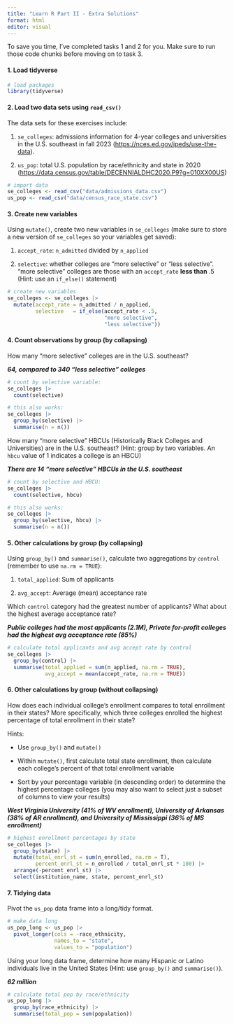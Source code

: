 ---
title: "Learn R Part II - Extra Solutions"
format: html
editor: visual
---

To save you time, I've completed tasks 1 and 2 for you. Make sure to run those code chunks before moving on to task 3.

#### 1. Load tidyverse

```{r}
# load packages
library(tidyverse)
```

#### 2. Load two data sets using `read_csv()`

The data sets for these exercises include:

1.  `se_colleges`: admissions information for 4-year colleges and universities in the U.S. southeast in fall 2023 (<https://nces.ed.gov/ipeds/use-the-data>).

2.  `us_pop`: total U.S. population by race/ethnicity and state in 2020 (<https://data.census.gov/table/DECENNIALDHC2020.P9?g=010XX00US>)

```{r}
# import data
se_colleges <- read_csv("data/admissions_data.csv")
us_pop <- read_csv("data/census_race_state.csv")
```

#### 3. Create new variables

Using `mutate()`, create two new variables in `se_colleges` (make sure to store a new version of `se_colleges` so your variables get saved):

1.  `accept_rate`: `n_admitted` divided by `n_applied`

2.  `selective`: whether colleges are "more selective" or "less selective". "more selective" colleges are those with an `accept_rate` **less than** .5 (Hint: use an `if_else()` statement)

```{r}
# create new variables
se_colleges <- se_colleges |> 
  mutate(accept_rate = n_admitted / n_applied,
         selective   = if_else(accept_rate < .5, 
                               "more selective",
                               "less selective"))
```

#### 4. Count observations by group (by collapsing)

How many "more selective" colleges are in the U.S. southeast?

***64, compared to 340 "less selective" colleges***

```{r}
# count by selective variable:
se_colleges |> 
  count(selective)

# this also works:
se_colleges |> 
  group_by(selective) |> 
  summarise(n = n())
```

How many "more selective" HBCUs (Historically Black Colleges and Universities) are in the U.S. southeast? (Hint: group by two variables. An `hbcu` value of 1 indicates a college is an HBCU)

***There are 14 "more selective" HBCUs in the U.S. southeast***

```{r}
# count by selective and HBCU:
se_colleges |> 
  count(selective, hbcu)

# this also works:
se_colleges |> 
  group_by(selective, hbcu) |> 
  summarise(n = n())
```

#### 5. Other calculations by group (by collapsing)

Using `group_by()` and `summarise()`, calculate two aggregations by `control` (remember to use `na.rm = TRUE`):

1.  `total_applied`: Sum of applicants

2.  `avg_accept`: Average (mean) acceptance rate

Which `control` category had the greatest number of applicants? What about the highest average acceptance rate?

***Public colleges had the most applicants (2.1M), Private for-profit colleges had the highest avg acceptance rate (85%)***

```{r}
# calculate total applicants and avg accept rate by control
se_colleges |> 
  group_by(control) |> 
  summarise(total_applied = sum(n_applied, na.rm = TRUE),
            avg_accept = mean(accept_rate, na.rm = TRUE))
```

#### 6. Other calculations by group (without collapsing)

How does each individual college's enrollment compares to total enrollment in their states? More specifically, which three colleges enrolled the highest percentage of total enrollment in their state?

Hints:

-   Use `group_by()` and `mutate()`

-   Within `mutate()`, first calculate total state enrollment, then calculate each college's percent of that total enrollment variable

-   Sort by your percentage variable (in descending order) to determine the highest percentage colleges (you may also want to select just a subset of columns to view your results)

***West Virginia University (41% of WV enrollment), University of Arkansas (38% of AR enrollment), and University of Mississippi (36% of MS enrollment)***

```{r}
# highest enrollment percentages by state
se_colleges |> 
  group_by(state) |> 
  mutate(total_enrl_st = sum(n_enrolled, na.rm = T),
         percent_enrl_st = n_enrolled / total_enrl_st * 100) |> 
  arrange(-percent_enrl_st) |> 
  select(institution_name, state, percent_enrl_st)
```

#### 7. Tidying data

Pivot the `us_pop` data frame into a long/tidy format.

```{r}
# make data long
us_pop_long <- us_pop |> 
  pivot_longer(cols = -race_ethnicity,
               names_to = "state",
               values_to = "population")
```

Using your long data frame, determine how many Hispanic or Latino individuals live in the United States (Hint: use `group_by()` and `summarise()`).

***62 million***

```{r}
# calculate total pop by race/ethnicity
us_pop_long |> 
  group_by(race_ethnicity) |> 
  summarise(total_pop = sum(population))
```
